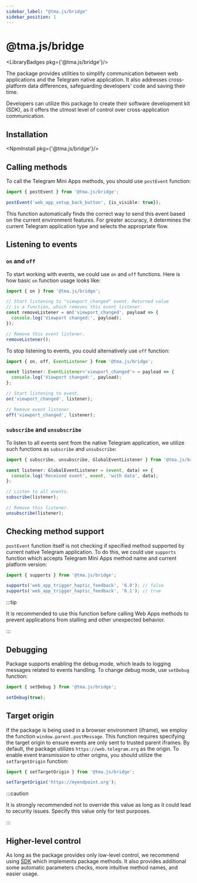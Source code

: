 ```yaml
---
sidebar_label: "@tma.js/bridge"
sidebar_position: 1
---
```


# @tma.js/bridge

<LibraryBadges pkg={'@tma.js/bridge'}/>

The package provides utilities to simplify communication between web applications and the Telegram native application. It also addresses cross-platform data differences, safeguarding developers' code and saving their time.

Developers can utilize this package to create their software development kit (SDK), as it offers the utmost level of control over cross-application communication.

## Installation

<NpmInstall pkg={'@tma.js/bridge'}/>

## Calling methods

To call the Telegram Mini Apps methods, you should use `postEvent` function:

```typescript
import { postEvent } from '@tma.js/bridge';

postEvent('web_app_setup_back_button', {is_visible: true});
```

This function automatically finds the correct way to send this event based on the current environment features. For greater accuracy, it determines the current Telegram application type and selects the appropriate flow.

## Listening to events

### `on` and `off`

To start working with events, we could use `on` and `off` functions. Here is how basic `on` function usage looks like:

```typescript
import { on } from '@tma.js/bridge';

// Start listening to "viewport_changed" event. Returned value
// is a function, which removes this event listener.
const removeListener = on('viewport_changed', payload => {
  console.log('Viewport changed:', payload);
});

// Remove this event listener.
removeListener();
```

To stop listening to events, you could alternatively use `off` function:

```typescript
import { on, off, EventListener } from '@tma.js/bridge';

const listener: EventListener<'viewport_changed'> = payload => {
  console.log('Viewport changed:', payload);
};

// Start listening to event.
on('viewport_changed', listener);

// Remove event listener.
off('viewport_changed', listener);
```

### `subscribe` and `unsubscribe`

To listen to all events sent from the native Telegram application,
we utilize such functions as `subscribe` and `unsubscribe`:

```typescript
import { subscribe, unsubscribe, GlobalEventListener } from '@tma.js/bridge';

const listener: GlobalEventListener = (event, data) => {
  console.log('Received event', event, 'with data', data);
};

// Listen to all events.
subscribe(listener);

// Remove this listener.
unsubscribe(listener);
```

## Checking method support

`postEvent` function itself is not checking if specified method supported by current native Telegram application. To do this, we could use `supports` function which accepts Telegram Mini Apps method name and current platform version:

```typescript
import { supports } from '@tma.js/bridge';

supports('web_app_trigger_haptic_feedback', '6.0'); // false
supports('web_app_trigger_haptic_feedback', '6.1'); // true
```

:::tip

It is recommended to use this function before calling Web Apps methods to prevent applications from stalling and other unexpected behavior.

:::

## Debugging

Package supports enabling the debug mode, which leads to logging
messages related to events handling. To change debug mode, use `setDebug`
function:

```typescript
import { setDebug } from '@tma.js/bridge';

setDebug(true);
```

## Target origin

If the package is being used in a browser environment (iframe), we employ the function `window.parent.postMessage`. This function requires specifying the target origin to ensure events are only sent to trusted parent iframes. By default, the package utilizes `https://web.telegram.org` as the origin. To enable event transmission to other origins, you should utilize the `setTargetOrigin` function:

```typescript
import { setTargetOrigin } from '@tma.js/bridge';

setTargetOrigin('https://myendpoint.org');
```

:::caution

It is strongly recommended not to override this value as long as it could lead to security issues. Specify this value only for test purposes.

:::

## Higher-level control

As long as the package provides only low-level control, we recommend using [SDK](./tma-js-sdk/about.mdx) which implements package methods. It also provides additional some automatic parameters checks, more intuitive method names, and easier usage.